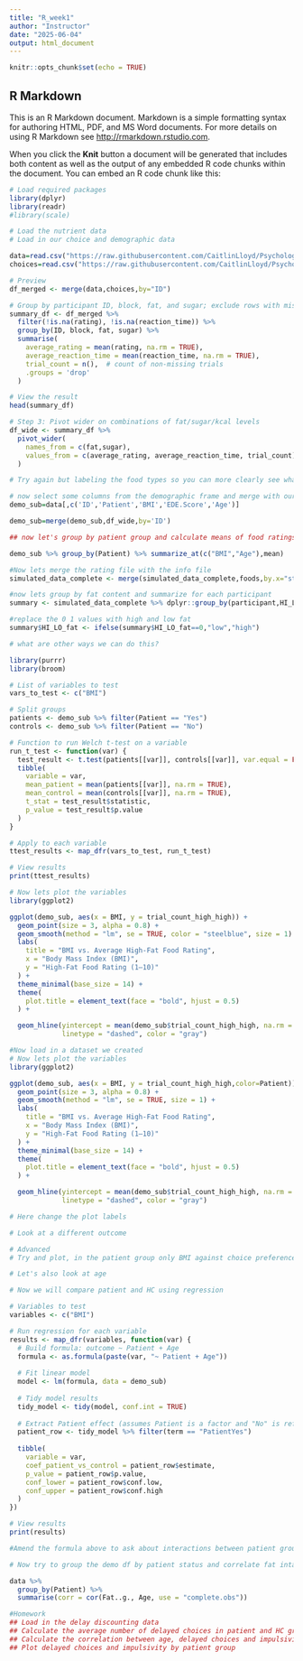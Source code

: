 ```yaml
---
title: "R_week1"
author: "Instructor"
date: "2025-06-04"
output: html_document
---
```


```r
knitr::opts_chunk$set(echo = TRUE)
```

## R Markdown

This is an R Markdown document. Markdown is a simple formatting syntax for authoring HTML, PDF, and MS Word documents. For more details on using R Markdown see <http://rmarkdown.rstudio.com>.

When you click the **Knit** button a document will be generated that includes both content as well as the output of any embedded R code chunks within the document. You can embed an R code chunk like this:

```r
# Load required packages
library(dplyr)
library(readr)
#library(scale)

# Load the nutrient data
# Load in our choice and demographic data

data=read.csv("https://raw.githubusercontent.com/CaitlinLloyd/Psychology_Programming2025/refs/heads/main/Data/demo.csv")
choices=read.csv("https://raw.githubusercontent.com/CaitlinLloyd/Psychology_Programming2025/refs/heads/main/Data/FCT_df.csv")

```

```r
# Preview
df_merged <- merge(data,choices,by="ID")
```

```r

# Group by participant ID, block, fat, and sugar; exclude rows with missing data
summary_df <- df_merged %>%
  filter(!is.na(rating), !is.na(reaction_time)) %>%
  group_by(ID, block, fat, sugar) %>%
  summarise(
    average_rating = mean(rating, na.rm = TRUE),
    average_reaction_time = mean(reaction_time, na.rm = TRUE),
    trial_count = n(),  # count of non-missing trials
    .groups = 'drop'
  )

# View the result
head(summary_df)

```


```r
# Step 3: Pivot wider on combinations of fat/sugar/kcal levels
df_wide <- summary_df %>%
  pivot_wider(
    names_from = c(fat,sugar),
    values_from = c(average_rating, average_reaction_time, trial_count)
  )

# Try again but labeling the food types so you can more clearly see what the column names align with

```


```r
# now select some columns from the demographic frame and merge with our wide_df
demo_sub=data[,c('ID','Patient','BMI','EDE.Score','Age')]

demo_sub=merge(demo_sub,df_wide,by='ID')
```


```r
## now let's group by patient group and calculate means of food ratings, BMI, age, EDEQ

demo_sub %>% group_by(Patient) %>% summarize_at(c("BMI","Age"),mean)


```
```r
#Now lets merge the rating file with the info file
simulated_data_complete <- merge(simulated_data_complete,foods,by.x="stimulus",by.y="stimulus")

```
```r
#now lets group by fat content and summarize for each participant
summary <- simulated_data_complete %>% dplyr::group_by(participant,HI_LO_fat) %>% summarize_at(c('choice',"reaction_time"),c(mean))

#replace the 0 1 values with high and low fat
summary$HI_LO_fat <- ifelse(summary$HI_LO_fat==0,"low","high")

# what are other ways we can do this?
```

```r

library(purrr)
library(broom)

# List of variables to test
vars_to_test <- c("BMI")

# Split groups
patients <- demo_sub %>% filter(Patient == "Yes")
controls <- demo_sub %>% filter(Patient == "No")

# Function to run Welch t-test on a variable
run_t_test <- function(var) {
  test_result <- t.test(patients[[var]], controls[[var]], var.equal = FALSE)
  tibble(
    variable = var,
    mean_patient = mean(patients[[var]], na.rm = TRUE),
    mean_control = mean(controls[[var]], na.rm = TRUE),
    t_stat = test_result$statistic,
    p_value = test_result$p.value
  )
}

# Apply to each variable
ttest_results <- map_dfr(vars_to_test, run_t_test)

# View results
print(ttest_results)

```
```r
# Now lets plot the variables
library(ggplot2)

ggplot(demo_sub, aes(x = BMI, y = trial_count_high_high)) +
  geom_point(size = 3, alpha = 0.8) +
  geom_smooth(method = "lm", se = TRUE, color = "steelblue", size = 1) +
  labs(
    title = "BMI vs. Average High-Fat Food Rating",
    x = "Body Mass Index (BMI)",
    y = "High-Fat Food Rating (1–10)"
  ) +
  theme_minimal(base_size = 14) +
  theme(
    plot.title = element_text(face = "bold", hjust = 0.5)
  ) +

  geom_hline(yintercept = mean(demo_sub$trial_count_high_high, na.rm = TRUE),
             linetype = "dashed", color = "gray")

```


```r
#Now load in a dataset we created
# Now lets plot the variables
library(ggplot2)

ggplot(demo_sub, aes(x = BMI, y = trial_count_high_high,color=Patient)) +
  geom_point(size = 3, alpha = 0.8) +
  geom_smooth(method = "lm", se = TRUE, size = 1) +
  labs(
    title = "BMI vs. Average High-Fat Food Rating",
    x = "Body Mass Index (BMI)",
    y = "High-Fat Food Rating (1–10)"
  ) +
  theme_minimal(base_size = 14) +
  theme(
    plot.title = element_text(face = "bold", hjust = 0.5)
  ) +

  geom_hline(yintercept = mean(demo_sub$trial_count_high_high, na.rm = TRUE),
             linetype = "dashed", color = "gray")

```


```r
# Here change the plot labels
```


```r
# Look at a different outcome
```

```r
# Advanced
# Try and plot, in the patient group only BMI against choice preference for high vs low fat
```


```r
# Let's also look at age
```


```r
# Now we will compare patient and HC using regression

# Variables to test
variables <- c("BMI")

# Run regression for each variable
results <- map_dfr(variables, function(var) {
  # Build formula: outcome ~ Patient + Age
  formula <- as.formula(paste(var, "~ Patient + Age"))
  
  # Fit linear model
  model <- lm(formula, data = demo_sub)
  
  # Tidy model results
  tidy_model <- tidy(model, conf.int = TRUE)
  
  # Extract Patient effect (assumes Patient is a factor and "No" is reference)
  patient_row <- tidy_model %>% filter(term == "PatientYes")
  
  tibble(
    variable = var,
    coef_patient_vs_control = patient_row$estimate,
    p_value = patient_row$p.value,
    conf_lower = patient_row$conf.low,
    conf_upper = patient_row$conf.high
  )
})

# View results
print(results)

```
```r
#Amend the formula above to ask about interactions between patient group and fat content influence on choice rating
```


```r
# Now try to group the demo df by patient status and correlate fat intake at meal and age

data %>%
  group_by(Patient) %>%
  summarise(corr = cor(Fat..g., Age, use = "complete.obs"))

```

```r
#Homework
## Load in the delay discounting data
## Calculate the average number of delayed choices in patient and HC groups
## Calculate the correlation between age, delayed choices and impulsivity scale per group
## Plot delayed choices and impulsivity by patient group

```

